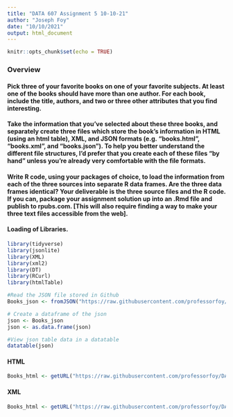 ---
title: "DATA 607 Assignment 5 10-10-21"
author: "Joseph Foy"
date: "10/10/2021"
output: html_document
---
```{r setup, include=FALSE}
knitr::opts_chunk$set(echo = TRUE)
```

### Overview

#### Pick three of your favorite books on one of your favorite subjects. At least one of the books should have more than one author. For each book, include the title, authors, and two or three other attributes that you find interesting.

#### Take the information that you’ve selected about these three books, and separately create three files which store the book’s information in HTML (using an html table), XML, and JSON formats (e.g. “books.html”, “books.xml”, and “books.json”). To help you better understand the different file structures, I’d prefer that you create each of these files “by hand” unless you’re already very comfortable with the file formats.

#### Write R code, using your packages of choice, to load the information from each of the three sources into separate R data frames. Are the three data frames identical?  Your deliverable is the three source files and the R code. If you can, package your assignment solution up into an .Rmd file and publish to rpubs.com. [This will also require finding a way to make your three text files accessible from the web].

#### Loading of Libraries.

```{r load libraries and data}
library(tidyverse)
library(jsonlite)
library(XML)
library(xml2)
library(DT)
library(RCurl)
library(htmlTable)
```

```{r}
#Read the JSON file stored in Github
Books_json <- fromJSON("https://raw.githubusercontent.com/professorfoy/DATA-607/main/Books.json")

# Create a dataframe of the json
json <- Books_json
json <- as.data.frame(json)

#View json table data in a datatable
datatable(json)
```
#### HTML

```{r}
Books_html <- getURL("https://raw.githubusercontent.com/professorfoy/DATA-607/main/Books.html")
```
#### XML

```{r}
Books_html <- getURL("https://raw.githubusercontent.com/professorfoy/DATA-607/main/Books.xml")
```






